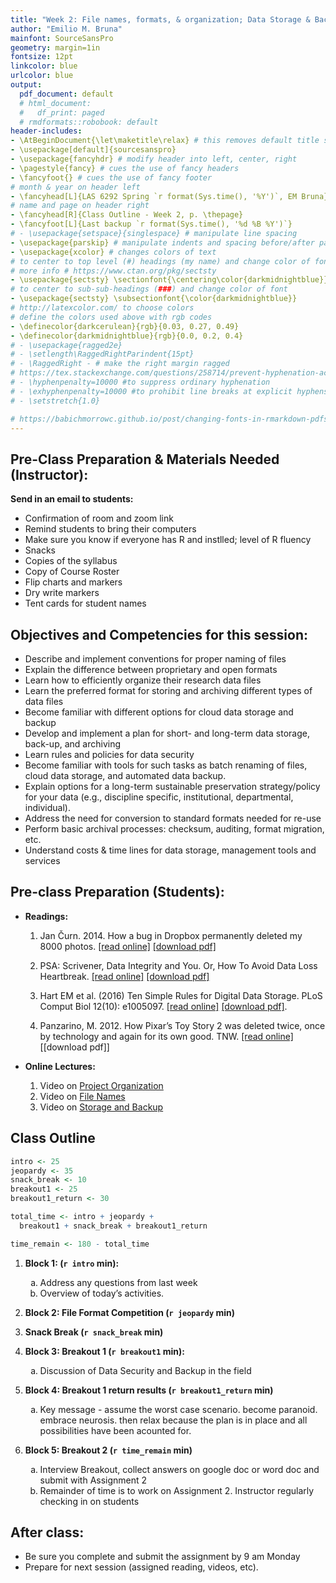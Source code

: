 ```yaml
---
title: "Week 2: File names, formats, & organization; Data Storage & Backup"
author: "Emilio M. Bruna"
mainfont: SourceSansPro
geometry: margin=1in
fontsize: 12pt
linkcolor: blue
urlcolor: blue
output:
  pdf_document: default
  # html_document:
  #   df_print: paged
  # rmdformats::robobook: default
header-includes:
- \AtBeginDocument{\let\maketitle\relax} # this removes default title section
- \usepackage[default]{sourcesanspro}
- \usepackage{fancyhdr} # modify header into left, center, right
- \pagestyle{fancy} # cues the use of fancy headers
- \fancyfoot{} # cues the use of fancy footer
# month & year on header left
- \fancyhead[L]{LAS 6292 Spring `r format(Sys.time(), '%Y')`, EM Bruna} 
# name and page on header right
- \fancyhead[R]{Class Outline - Week 2, p. \thepage} 
- \fancyfoot[L]{Last backup `r format(Sys.time(), '%d %B %Y')`}
# - \usepackage{setspace}{singlespace} # manipulate line spacing 
- \usepackage{parskip} # manipulate indents and spacing before/after paragraphs 
- \usepackage{xcolor} # changes colors of text
# to center to top level (#) headings (my name) and change color of font
# more info # https://www.ctan.org/pkg/sectsty
- \usepackage{sectsty} \sectionfont{\centering\color{darkmidnightblue}}
# to center to sub-sub-headings (###) and change color of font
- \usepackage{sectsty} \subsectionfont{\color{darkmidnightblue}}
# http://latexcolor.com/ to choose colors
# define the colors used above with rgb codes
- \definecolor{darkcerulean}{rgb}{0.03, 0.27, 0.49}
- \definecolor{darkmidnightblue}{rgb}{0.0, 0.2, 0.4}
# - \usepackage{ragged2e}
# - \setlength\RaggedRightParindent{15pt}
# - \RaggedRight - # make the right margin ragged
# https://tex.stackexchange.com/questions/258714/prevent-hyphenation-across-lines-enforce-right-margin
# - \hyphenpenalty=10000 #to suppress ordinary hyphenation
# - \exhyphenpenalty=10000 #to prohibit line breaks at explicit hyphens.
# - \setstretch{1.0}

# https://babichmorrowc.github.io/post/changing-fonts-in-rmarkdown-pdfs/
---
```


## Pre-Class Preparation & Materials Needed (Instructor):  

**Send in an email to students:  **

  * Confirmation of room and zoom link
  * Remind students to bring their computers
  * Make sure you know if everyone has R and instlled; level of R fluency
  * Snacks
  * Copies of the syllabus
  * Copy of Course Roster
  * Flip charts and markers
  * Dry write markers
  * Tent cards for student names
      


## Objectives and Competencies for this session:  

  * Describe and implement conventions for proper naming of files 
  * Explain the difference between proprietary and open formats
  * Learn how to efficiently organize their research data files
  * Learn the preferred format for storing and archiving different types of data files
  * Become familiar with different options for cloud data storage and backup 
  * Develop and implement a plan for short- and long-term data storage, back-up, and archiving
  * Learn rules and policies for data security 
  * Become familiar with tools for such tasks as batch renaming of files, cloud data storage, and automated data backup.
  * Explain options for a long-term sustainable preservation strategy/policy for your data (e.g., discipline specific, institutional, departmental, individual).
  * Address the need for conversion to standard formats needed for re-use
  * Perform basic archival processes: checksum, auditing, format migration, etc.
  * Understand costs & time lines for data storage, management tools and services


## Pre-class Preparation (Students):

* **Readings: **
    1.  Jan Čurn. 2014. How a bug in Dropbox permanently deleted my 8000 photos.  [[read online]](https://medium.com/@jancurn/how-bug-in-dropbox-permanently-deleted-my-8000-photos-cb7dcf13647b) [[download pdf]](https://github.com/BrunaLab/LAS6292_DataManagement/blob/master/course-materials/readings/Curn_2014.pdf)

    2.  PSA: Scrivener, Data Integrity and You. Or, How To Avoid Data Loss Heartbreak.  [[read online]](https://www.reddit.com/r/writing/comments/62hr7o/psa_scrivener_data_integrity_and_you_or_how_to/) [[download pdf]](https://github.com/BrunaLab/LAS6292_DataManagement/blob/master/course-materials/readings/Scrivener_PSA.pdf)

    4.  Hart EM et al. (2016) Ten Simple Rules for Digital Data Storage. PLoS Comput Biol 12(10): e1005097. [[read online]](https://doi.org/10.1371/journal.pcbi.1005097) [[download pdf]](https://github.com/BrunaLab/LAS6292_DataManagement/blob/master/course-materials/readings/Hart_etal_2016.PDF).
    
    3. Panzarino, M. 2012. How Pixar’s Toy Story 2 was deleted twice, once by technology and again for its own good. TNW.  [[read online]](https://thenextweb.com/media/2012/05/21/how-pixars-toy-story-2-was-deleted-twice-once-by-technology-and-again-for-its-own-good/)  [[download pdf]]

* **Online Lectures:** 

    1. Video on [Project Organization](https://youtu.be/h1hIKNC64ac)
    2. Video on [File Names](https://youtu.be/BMwI7ubvTnE)
    3. Video on [Storage and Backup](https://youtu.be/H06GSL66Mec)

## Class Outline

```r
intro <- 25
jeopardy <- 35
snack_break <- 10
breakout1 <- 25
breakout1_return <- 30

total_time <- intro + jeopardy + 
  breakout1 + snack_break + breakout1_return 

time_remain <- 180 - total_time
```

<!-- 1. Turn on zoom captioning  -->

1. **Block 1: (`r intro` min): ** 

    a. Address any questions from last week
    b. Overview of today's activities. 

2. **Block 2: File Format Competition (`r jeopardy` min)**

<!-- These are common file formats used to collect, analyze, and store data. Can you tell me what the extensions stand for? Winner gets swag... -->


3. **Snack Break (`r snack_break` min)**

3. **Block 3: Breakout 1 (`r breakout1` min): **

      a. Discussion of Data Security and Backup in the field
      
4. **Block 4: Breakout 1 return results (`r breakout1_return` min)** 

    a. Key message - assume the worst case scenario. become paranoid. embrace neurosis. then relax because the plan is in place and all possibilities have been acounted for. 

8. **Block 5: Breakout 2 (`r time_remain` min) ** 

    a. Interview Breakout, collect answers on google doc or word doc and submit with Assignment 2
    b. Remainder of time is to work on Assignment 2. Instructor regularly checking in on students 

## After class: 

* Be sure you complete and submit the assignment by 9 am Monday
* Prepare for next session (assigned reading, videos, etc).


